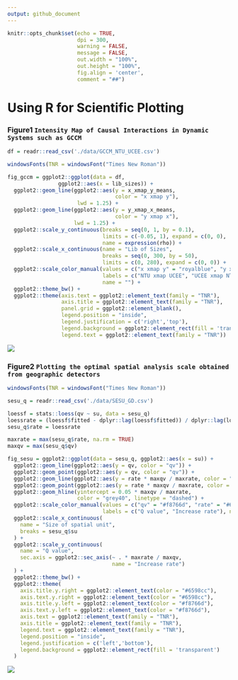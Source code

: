 ```yaml
---
output: github_document
---
```


```r
knitr::opts_chunk$set(echo = TRUE,
                      dpi = 300,
                      warning = FALSE,
                      message = FALSE,
                      out.width = "100%",
                      out.height = "100%",
                      fig.align = 'center',
                      comment = "##")
```

# Using R for Scientific Plotting

### Figure1 `Intensity Map of Causal Interactions in Dynamic Systems such as GCCM`

```r
df = readr::read_csv('./data/GCCM_NTU_UCEE.csv')

windowsFonts(TNR = windowsFont("Times New Roman"))

fig_gccm = ggplot2::ggplot(data = df,
                ggplot2::aes(x = lib_sizes)) +
  ggplot2::geom_line(ggplot2::aes(y = x_xmap_y_means,
                                  color = "x xmap y"),
                      lwd = 1.25) +
  ggplot2::geom_line(ggplot2::aes(y = y_xmap_x_means,
                                  color = "y xmap x"),
                     lwd = 1.25) +
  ggplot2::scale_y_continuous(breaks = seq(0, 1, by = 0.1),
                              limits = c(-0.05, 1), expand = c(0, 0),
                              name = expression(rho)) +
  ggplot2::scale_x_continuous(name = "Lib of Sizes",
                              breaks = seq(0, 300, by = 50),
                              limits = c(0, 280), expand = c(0, 0)) +
  ggplot2::scale_color_manual(values = c("x xmap y" = "royalblue", "y xmap x" = "red3"), 
                              labels = c("NTU xmap UCEE", "UCEE xmap NTU"),
                              name = "") +
  ggplot2::theme_bw() +
  ggplot2::theme(axis.text = ggplot2::element_text(family = "TNR"),
                 axis.title = ggplot2::element_text(family = "TNR"),
                 panel.grid = ggplot2::element_blank(),
                 legend.position = "inside",
                 legend.justification = c('right','top'),
                 legend.background = ggplot2::element_rect(fill = 'transparent'),
                 legend.text = ggplot2::element_text(family = "TNR"))
```

![](./figure/fig_gccm.png)

### Figure2 `Plotting the optimal spatial analysis scale obtained from geographic detectors`

```r
windowsFonts(TNR = windowsFont("Times New Roman"))

sesu_q = readr::read_csv('./data/SESU_GD.csv')

loessf = stats::loess(qv ~ su, data = sesu_q)
loessrate = (loessf$fitted - dplyr::lag(loessf$fitted)) / dplyr::lag(loessf$fitted)
sesu_q$rate = loessrate

maxrate = max(sesu_q$rate, na.rm = TRUE)
maxqv = max(sesu_q$qv)

fig_sesu = ggplot2::ggplot(data = sesu_q, ggplot2::aes(x = su)) +
  ggplot2::geom_line(ggplot2::aes(y = qv, color = "qv")) +
  ggplot2::geom_point(ggplot2::aes(y = qv, color = "qv")) +
  ggplot2::geom_line(ggplot2::aes(y = rate * maxqv / maxrate, color = "rate")) +
  ggplot2::geom_point(ggplot2::aes(y = rate * maxqv / maxrate, color = "rate")) +
  ggplot2::geom_hline(yintercept = 0.05 * maxqv / maxrate, 
                      color = "grey40", linetype = "dashed") +
  ggplot2::scale_color_manual(values = c("qv" = "#f8766d", "rate" = "#6598cc"), 
                              labels = c("Q value", "Increase rate"), name = "") +
  ggplot2::scale_x_continuous(
    name = "Size of spatial unit",
    breaks = sesu_q$su
  ) +
  ggplot2::scale_y_continuous(
    name = "Q value",
    sec.axis = ggplot2::sec_axis(~ . * maxrate / maxqv, 
                                 name = "Increase rate")
  ) +
  ggplot2::theme_bw() +
  ggplot2::theme(
    axis.title.y.right = ggplot2::element_text(color = "#6598cc"),
    axis.text.y.right = ggplot2::element_text(color = "#6598cc"),
    axis.title.y.left = ggplot2::element_text(color = "#f8766d"),
    axis.text.y.left = ggplot2::element_text(color = "#f8766d"),
    axis.text = ggplot2::element_text(family = "TNR"),
    axis.title = ggplot2::element_text(family = "TNR"),
    legend.text = ggplot2::element_text(family = "TNR"),
    legend.position = "inside",
    legend.justification = c('left','bottom'),
    legend.background = ggplot2::element_rect(fill = 'transparent')
  )

```

![](./figure/fig_sesu.png)